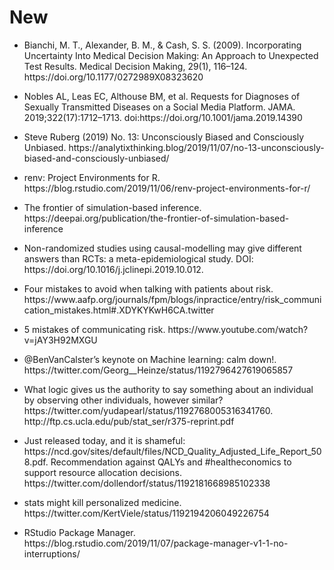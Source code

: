 # New {#new}

* Bianchi, M. T., Alexander, B. M., & Cash, S. S. (2009). Incorporating Uncertainty Into Medical Decision Making: An Approach to Unexpected Test Results. Medical Decision Making, 29(1), 116–124. https://doi.org/10.1177/0272989X08323620

* Nobles AL, Leas EC, Althouse BM, et al. Requests for Diagnoses of Sexually Transmitted Diseases on a Social Media Platform. JAMA. 2019;322(17):1712–1713. doi:https://doi.org/10.1001/jama.2019.14390

* Steve Ruberg (2019) No. 13: Unconsciously Biased and Consciously Unbiased. https://analytixthinking.blog/2019/11/07/no-13-unconsciously-biased-and-consciously-unbiased/

* renv: Project Environments for R. https://blog.rstudio.com/2019/11/06/renv-project-environments-for-r/

* The frontier of simulation-based inference. https://deepai.org/publication/the-frontier-of-simulation-based-inference

* Non-randomized studies using causal-modelling may give different answers than RCTs: a meta-epidemiological study. DOI: https://doi.org/10.1016/j.jclinepi.2019.10.012. 

* Four mistakes to avoid when talking with patients about risk. https://www.aafp.org/journals/fpm/blogs/inpractice/entry/risk_communication_mistakes.html#.XDYKYKwH6CA.twitter

* 5 mistakes of communicating risk. https://www.youtube.com/watch?v=jAY3H92MXGU

*  @BenVanCalster's keynote on Machine learning: calm down!. https://twitter.com/Georg__Heinze/status/1192796427619065857

* What logic gives us the authority to say something about an individual by observing other individuals, however similar? https://twitter.com/yudapearl/status/1192768005316341760. http://ftp.cs.ucla.edu/pub/stat_ser/r375-reprint.pdf

* Just released today, and it is shameful: https://ncd.gov/sites/default/files/NCD_Quality_Adjusted_Life_Report_508.pdf.  Recommendation against QALYs and #healtheconomics  to support resource allocation decisions. https://twitter.com/dollendorf/status/1192181668985102338

* stats might kill personalized medicine. https://twitter.com/KertViele/status/1192194206049226754

* RStudio Package Manager. https://blog.rstudio.com/2019/11/07/package-manager-v1-1-no-interruptions/


